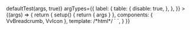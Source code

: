 
<Meta
	title="Components/Breadcrumb/Slots"
	component={VvBreadcrumb}
	args={defaultArgs}
	argTypes={argTypes}
/>

<Canvas>
	<Story
		name="Label"
		play={(args) => defaultTest(args, true)}
		argTypes={{
			label: {
				table: {
					disable: true,
				},
			},
		}}
	>
		{(args) => {
			return {
				setup() {
					return { args }
				},
				components: { VvBreadcrumb, VvIcon },
				template: /*html*/ `
					<VvBreadcrumb v-bind="args">
						<template #label="{route, index}">
							<VvIcon v-if="index === 0" name="home" :aria-label="route.label"  />
							<template v-else>{{ route.label }}</template>
						</template>
					</VvBreadcrumb>
            	`,
			}
		}}
	</Story>
</Canvas>

